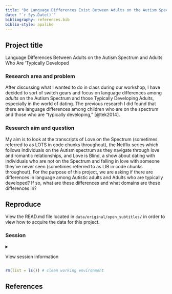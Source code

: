 ```yaml
---
title: "Do Language Differences Exist Between Adults on the Autism Spectrum and Adults Who Are 'Typically Developed'?"
date: "`r Sys.Date()`"
bibliography: references.bib
biblio-style: apalike
---
```


## Project title

Language Differences Between Adults on the Autism Spectrum and Adults Who Are 'Typically Developed


### Research area and problem

After discussing what I wanted to do in class during our workshop, I have decided to sort of switch gears and focus on language differences among *adults* on the Autism Spectrum and those Typically Developing Adults, especially in the world of dating. The previous research I did found that there are language differences among children who are on the spectrum and those who are "typically developing," [@tek2014].

### Research aim and question

My aim is to look at the transcripts of Love on the Spectrum (sometimes referred to as LOTS in code chunks throughout), the Netflix series which follows individuals on the Autism spectrum as they navigate through love and romantic relationships, and Love is Blind, a show about dating with individuals who are not on the Spectrum and falling in love with someone they've never seen (sometimes referred to as LIB in code chunks throughout). For the purpose of this project, we are asking if there are differences in language among Autistic adults and Adults who are typically developed? If so, what are these differences and what domains are these differences in?

## Reproduce

View the READ.md file located in `data/original/open_subtitles/` in order to view how to acquire the data for this project.

### Session

<details>

<summary>

View session information

</summary>

```r
sessioninfo::session_info()
```

</details>

```r
rm(list = ls()) # clean working environment
```

## References
